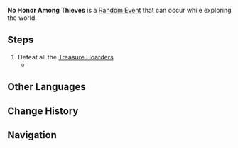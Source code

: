 {{About|the [[Random Event]]|the [[Commission]]|No Honor Among Thieves}}
{{Quest Infobox
|id             = 
|title          = No Honor Among Thieves
|image          = No Honor Among Thieves.png
|type           = Random
|region         = Liyue
|startLocation  = [[Minlin]], [[Liyue]]
|startLocation2 = [[Bishui Plain]], Liyue
|other          = *AR-Dependent Rewards
|characters     = Traveler
}}
'''No Honor Among Thieves''' is a [[Random Event]] that can occur while exploring the world.

==Steps==
# Defeat all the [[Treasure Hoarders]]
#* {{Enemy List|Treasure Hoarders: Marksman*2;Treasure Hoarders: Scout*3|#*}}

==Other Languages==
{{Transclude|No Honor Among Thieves|Other Languages}}

==Change History==
{{Change History|1.0}}

==Navigation==
{{Quests by Type Navbox|type=Random Events}}